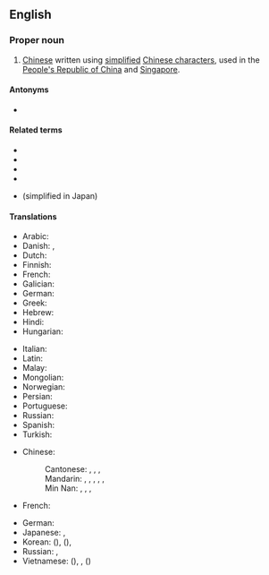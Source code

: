 ==English==
{{wikipedia|Simplified Chinese character}}

===Proper noun===
{{en-proper noun|head=[[simplified|Simplified]] [[Chinese]]}}

# [[Chinese]] written using [[simplified]] [[Chinese character]]s, used in the [[People's Republic of China]] and [[Singapore]].

====Antonyms====
* {{l|en|Traditional Chinese}}

====Related terms====
* {{l|en|jiantizi}}
* {{l|en|jianhuazi}}
* {{l|en|Fantizi}}
* {{l|en|Hanzi}}
* {{l|en|shinjitai}} (simplified in Japan)

====Translations====
{{trans-top|Chinese written using simplified characters}}
* Arabic: {{t|ar|حُرُوف صِينِيَّة مُبَسَّطَة|m-p|tr=ḥurūf ṣīniyya mubassaṭa}}
* Danish: {{t+|da|forenklet kinesisk|n}}, {{t+|da|simplificeret kinesisk|n}}
* Dutch: {{t+|nl|vereenvoudigd Chinees|n}}
* Finnish: {{t|fi|yksinkertaistettu kiina}}
* French: {{t+|fr|chinois simplifié|m}}
* Galician: {{t|gl|chinés simplificado|m}}
* German: {{t|de|vereinfachtes Chinesisch|n}}
* Greek: {{t|el|τα απλουστευμένα κινέζικα}}
* Hebrew: {{t|he|סינית מפושטת}}
* Hindi: {{t+|hi|सरलीकृत चीनी|sc=Deva}}
* Hungarian: {{t+|hu|egyszerűsített kínai}}
{{trans-mid}}
* Italian: {{t+|it|cinese semplificato|m}}
* Latin: {{t|la|lingua sinica simplificata|f}}
* Malay: {{t+|ms|Tulisan Cina Ringkas}}
* Mongolian: {{t|mn|хялбаржуулсан хятад хэл|sc=Cyrl}}
* Norwegian: {{t|no|forenklet kinesisk}}
* Persian: {{t|fa|چینی ساده‌شده|tr=čini-ye sâde-šode|sc=fa-Arab}}
* Portuguese: {{t|pt|chinês simplificado|m}}
* Russian: {{t|ru|упрощённый кита́йский|m}}
* Spanish: {{t|es|chino simplificado|m}}
* Turkish: {{t|tr|Basitleştirilmiş Çince}}
{{trans-bottom}}

{{trans-top|simplified characters}}
* Chinese:
*: Cantonese: {{t|yue|簡體字}}, {{t|yue|简体字|tr=gaan2 tai2 zi6}}, {{t|yue|簡化字}}, {{t|yue|简化字|tr=gaan2 hua4 zi6}}
*: Mandarin: {{t+|cmn|簡體字}}, {{t+|cmn|简体字|tr=jiǎntǐzì}}, {{t+|cmn|簡化字}}, {{t+|cmn|简化字|tr=jiǎnhuàzì}}, {{t|cmn|簡字}}, {{t|cmn|简字|tr=jiǎnzì}}
*: Min Nan: {{t+|nan|簡體字}}, {{t|nan|简体字|tr=kán-thé-jī}}, {{t|nan|簡化字}}, {{t|nan|简化字|tr=kán-hòa-jī}}
* French: {{t+|fr|caractère simplifié|m}}
{{trans-mid}}
* German: {{t|de|Kurzzeichen|n}}
* Japanese: {{t+|ja|簡体字|tr=かんたいじ, kantaiji}}, {{t+|ja|簡化字|tr=かんかじ, kankaji}}
* Korean: {{t|ko|간체자|sc=Hang}} ({{t+|ko|簡體字|sc=Hani}}), {{t|ko|간화자|sc=Hang}} ({{t|ko|簡化字|sc=Hani}}), {{t|ko|간결체 한자|sc=Hang}}
* Russian: {{t|ru|упрощённый иеро́глиф|m}}, {{t|ru|цзяньти́цзы|m}}
* Vietnamese: {{t|vi|giản thể tự}} ({{t|vi|簡體字|sc=Hani}}), {{t|vi|trung văn giản thể}}, {{t|vi|giản hóa từ}} ({{t|vi|簡化字|sc=Hani}})
{{trans-bottom}}